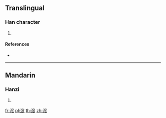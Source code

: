 ==Translingual==

===Han character===
{{Han char|rn=85|rad=水|as=10|sn=13|four=33132|canj=EJCO}}

# {{defn|Han|sort=水10}}

====References====
* {{Han ref|kx=0639.320|dkj=17942|dj=1046.200|hdz=31708.080|uh=6E9B|ud=28315|bh=DE43|bd=56899}}

----

==Mandarin==

===Hanzi===
{{cmn-hanzi|pin=[[wā]] ([[wa1]])|wg=wa<sup>1</sup>}}

# {{defn|lang=cmn|sort=水10}}

[[fr:溛]]
[[pl:溛]]
[[th:溛]]
[[zh:溛]]